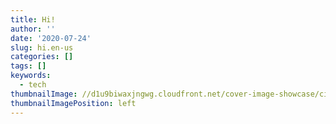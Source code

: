 ```yaml
---
title: Hi!
author: ''
date: '2020-07-24'
slug: hi.en-us
categories: []
tags: []
keywords:
  - tech
thumbnailImage: //d1u9biwaxjngwg.cloudfront.net/cover-image-showcase/city-750.jpg
thumbnailImagePosition: left
---
```


<!--more-->
